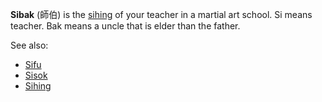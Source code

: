 '''Sibak''' (&#24107;&#20271;) is the [[sihing]] of your teacher in a martial art school.
Si means teacher.
Bak means a uncle that is elder than the father.

See also:
*[[Sifu]]
*[[Sisok]]
*[[Sihing]]

{{stub}}